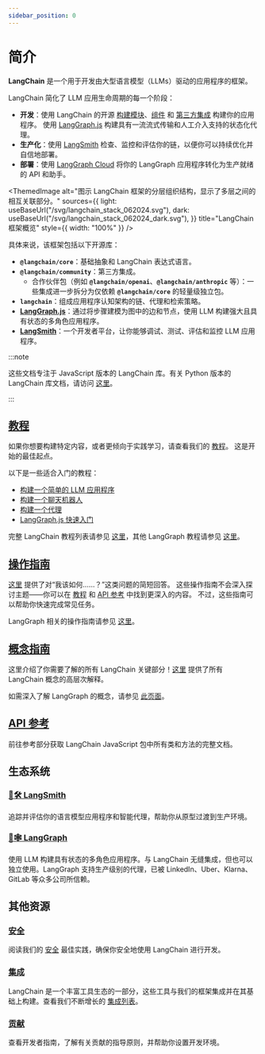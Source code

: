 ```yaml
---
sidebar_position: 0
---
```


# 简介

**LangChain** 是一个用于开发由大型语言模型（LLMs）驱动的应用程序的框架。

LangChain 简化了 LLM 应用生命周期的每一个阶段：

- **开发**：使用 LangChain 的开源 [构建模块](/docs/concepts/lcel)、[组件](/docs/concepts) 和 [第三方集成](/docs/integrations/platforms/) 构建你的应用程序。
  使用 [LangGraph.js](/docs/concepts/architecture#langgraph) 构建具有一流流式传输和人工介入支持的状态化代理。
- **生产化**：使用 [LangSmith](https://docs.smith.langchain.com/) 检查、监控和评估你的链，以便你可以持续优化并自信地部署。
- **部署**：使用 [LangGraph Cloud](https://langchain-ai.github.io/langgraph/cloud/) 将你的 LangGraph 应用程序转化为生产就绪的 API 和助手。


<ThemedImage
  alt="图示 LangChain 框架的分层组织结构，显示了多层之间的相互关联部分。"
  sources={{
    light: useBaseUrl("/svg/langchain_stack_062024.svg"),
    dark: useBaseUrl("/svg/langchain_stack_062024_dark.svg"),
  }}
  title="LangChain 框架概览"
  style={{ width: "100%" }}
/>

具体来说，该框架包括以下开源库：

- **`@langchain/core`**：基础抽象和 LangChain 表达式语言。
- **`@langchain/community`**：第三方集成。
  - 合作伙伴包（例如 **`@langchain/openai`**、**`@langchain/anthropic`** 等）：一些集成进一步拆分为仅依赖 **`@langchain/core`** 的轻量级独立包。
- **`langchain`**：组成应用程序认知架构的链、代理和检索策略。
- **[LangGraph.js](https://langchain-ai.github.io/langgraphjs/)**：通过将步骤建模为图中的边和节点，使用 LLM 构建强大且具有状态的多角色应用程序。
- **[LangSmith](https://docs.smith.langchain.com)**：一个开发者平台，让你能够调试、测试、评估和监控 LLM 应用程序。

:::note

这些文档专注于 JavaScript 版本的 LangChain 库。有关 Python 版本的 LangChain 库文档，请访问 [这里](https://python.langchain.com)。

:::

## [教程](/docs/tutorials)

如果你想要构建特定内容，或者更倾向于实践学习，请查看我们的 [教程](/docs/tutorials)。
这是开始的最佳起点。

以下是一些适合入门的教程：

- [构建一个简单的 LLM 应用程序](/docs/tutorials/llm_chain)
- [构建一个聊天机器人](/docs/tutorials/chatbot)
- [构建一个代理](https://langchain-ai.github.io/langgraphjs/tutorials/quickstart/)
- [LangGraph.js 快速入门](https://langchain-ai.github.io/langgraphjs/tutorials/quickstart/)

完整 LangChain 教程列表请参见 [这里](/docs/tutorials)，其他 LangGraph 教程请参见 [这里](https://langchain-ai.github.io/langgraphjs/tutorials/)。

## [操作指南](/docs/how_to/)

[这里](/docs/how_to/) 提供了对“我该如何……？”这类问题的简短回答。
这些操作指南不会深入探讨主题——你可以在 [教程](/docs/tutorials) 和 [API 参考](https://api.js.langchain.com) 中找到更深入的内容。
不过，这些指南可以帮助你快速完成常见任务。

LangGraph 相关的操作指南请参见 [这里](https://langchain-ai.github.io/langgraphjs/how-tos/)。

## [概念指南](/docs/concepts)

这里介绍了你需要了解的所有 LangChain 关键部分！[这里](/docs/concepts) 提供了所有 LangChain 概念的高层次解释。

如需深入了解 LangGraph 的概念，请参见 [此页面](https://langchain-ai.github.io/langgraph/concepts/)。

## [API 参考](https://api.js.langchain.com)

前往参考部分获取 LangChain JavaScript 包中所有类和方法的完整文档。

## 生态系统

### [🦜🛠️ LangSmith](https://docs.smith.langchain.com)

追踪并评估你的语言模型应用程序和智能代理，帮助你从原型过渡到生产环境。

### [🦜🕸️ LangGraph](https://langchain-ai.github.io/langgraphjs/)

使用 LLM 构建具有状态的多角色应用程序。与 LangChain 无缝集成，但也可以独立使用。LangGraph 支持生产级别的代理，已被 LinkedIn、Uber、Klarna、GitLab 等众多公司所信赖。

## 其他资源

### [安全](/docs/security)

阅读我们的 [安全](/docs/security) 最佳实践，确保你安全地使用 LangChain 进行开发。

### [集成](/docs/integrations/platforms/)

LangChain 是一个丰富工具生态的一部分，这些工具与我们的框架集成并在其基础上构建。查看我们不断增长的 [集成列表](/docs/integrations/platforms/)。

### [贡献](/docs/contributing)

查看开发者指南，了解有关贡献的指导原则，并帮助你设置开发环境。